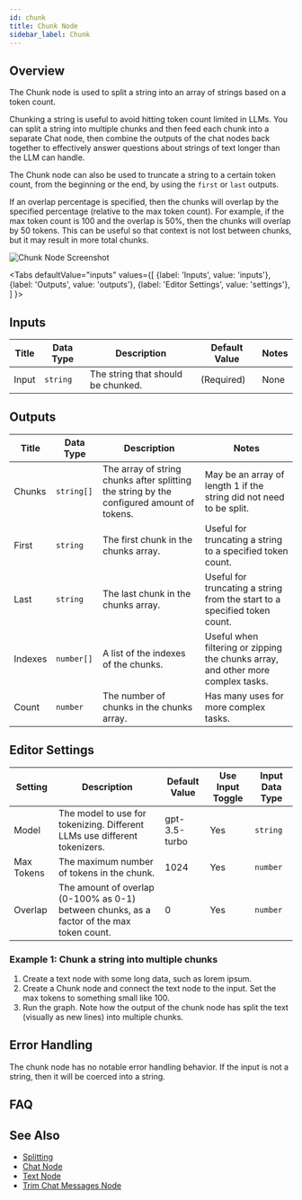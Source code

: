 ```yaml
---
id: chunk
title: Chunk Node
sidebar_label: Chunk
---
```



## Overview

The Chunk node is used to split a string into an array of strings based on a token count.

Chunking a string is useful to avoid hitting token count limited in LLMs. You can split a string into multiple chunks and then feed each chunk into a separate Chat node, then combine the outputs of the chat nodes back together to effectively answer questions
about strings of text longer than the LLM can handle.

The Chunk node can also be used to truncate a string to a certain token count, from the beginning or the end, by using the `first` or `last` outputs.

If an overlap percentage is specified, then the chunks will overlap by the specified percentage (relative to the max token count). For example, if the max token count is 100 and the overlap is 50%, then the chunks will overlap by 50 tokens. This can be useful so that context is not lost between chunks, but it may result in more total chunks.

![Chunk Node Screenshot](./assets/chunk-node.png)

<Tabs
  defaultValue="inputs"
  values={[
    {label: 'Inputs', value: 'inputs'},
    {label: 'Outputs', value: 'outputs'},
    {label: 'Editor Settings', value: 'settings'},
  ]
}>

<TabItem value="inputs">

## Inputs

| Title | Data Type | Description                        | Default Value | Notes |
| ----- | --------- | ---------------------------------- | ------------- | ----- |
| Input | `string`  | The string that should be chunked. | (Required)    | None  |

</TabItem>

<TabItem value="outputs">

## Outputs

| Title   | Data Type  | Description                                                                               | Notes                                                                            |
| ------- | ---------- | ----------------------------------------------------------------------------------------- | -------------------------------------------------------------------------------- |
| Chunks  | `string[]` | The array of string chunks after splitting the string by the configured amount of tokens. | May be an array of length 1 if the string did not need to be split.              |
| First   | `string`   | The first chunk in the chunks array.                                                      | Useful for truncating a string to a specified token count.                       |
| Last    | `string`   | The last chunk in the chunks array.                                                       | Useful for truncating a string from the start to a specified token count.        |
| Indexes | `number[]` | A list of the indexes of the chunks.                                                      | Useful when filtering or zipping the chunks array, and other more complex tasks. |
| Count   | `number`   | The number of chunks in the chunks array.                                                 | Has many uses for more complex tasks.                                            |

</TabItem>

<TabItem value="settings">

## Editor Settings

| Setting    | Description                                                                               | Default Value | Use Input Toggle | Input Data Type |
| ---------- | ----------------------------------------------------------------------------------------- | ------------- | ---------------- | --------------- |
| Model      | The model to use for tokenizing. Different LLMs use different tokenizers.                 | gpt-3.5-turbo | Yes              | `string`        |
| Max Tokens | The maximum number of tokens in the chunk.                                                | 1024          | Yes              | `number`        |
| Overlap    | The amount of overlap (0-100% as 0-1) between chunks, as a factor of the max token count. | 0             | Yes              | `number`        |

</TabItem>

</Tabs>

### Example 1: Chunk a string into multiple chunks

1. Create a text node with some long data, such as lorem ipsum.
2. Create a Chunk node and connect the text node to the input. Set the max tokens to something small like 100.
3. Run the graph. Note how the output of the chunk node has split the text (visually as new lines) into multiple chunks.

## Error Handling

The chunk node has no notable error handling behavior. If the input is not a string, then it will be coerced into a string.

## FAQ

## See Also

- [Splitting](../user-guide/splitting.md)
- [Chat Node](../user-guide/chat.md)
- [Text Node](../user-guide/text.md)
- [Trim Chat Messages Node](../user-guide/trim-chat-messages.md)
